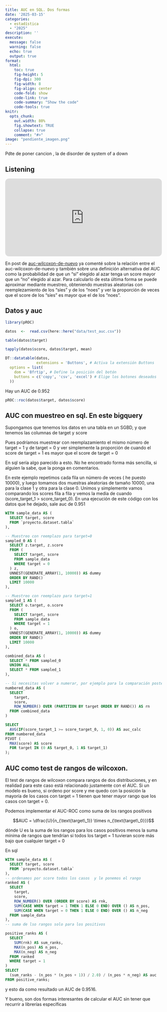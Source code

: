 ```yaml
---
title: AUC en SQL. Dos formas 
date: '2025-03-15'
categories: 
  - estadística
  - "2025"
description: ''
execute: 
  message: false
  warning: false
  echo: true
  output: true
format: 
  html: 
    toc: true
    fig-height: 5
    fig-dpi: 300
    fig-width: 8
    fig-align: center
    code-fold: show
    code-link: true
    code-summary: "Show the code"
    code-tools: true 
knitr:
  opts_chunk:
    out.width: 80%
    fig.showtext: TRUE
    collapse: true
    comment: "#>"
image: "pendiente_imagen.png"
---
```


Pdte de poner cancion , la de disorder de system of a down

::: callout-note
## Listening

<iframe style="border-radius:12px" src="https://open.spotify.com/embed/track/0snQkGI5qnAmohLE7jTsTn?utm_source=generator" width="100%" height="250" frameBorder="0" allowfullscreen allow="autoplay; clipboard-write; encrypted-media; fullscreen; picture-in-picture" loading="lazy">

</iframe>
:::

En post de
[auc-wilcoxon-de-nuevo](../../2021/03/08/auc-wilcoxon-de-nuevo/index.html)
ya comenté sobre la relación entre el auc-wilcoxon-de-nuevo y también
sobre una definición alternativa del AUC como la probabilidad de que un
"sí" elegido al azar tenga un score mayor que un "no" elegido al azar.
Para calcularlo de esta última forma se puede aproximar mediante
muestreo, obteniendo muestras aleatorias con reemplezamiento de los
"síes" y de los "noes" y ver la proporción de veces que el score de los
"síes " es mayor que el de los "noes".

## Datos y auc

```r

library(pROC)

datos  <-  read.csv(here::here("data/test_auc.csv"))

table(datos$target)

tapply(datos$score, datos$target, mean)

DT::datatable(datos,
              extensions = 'Buttons', # Activa la extensión Buttons
  options = list(
    dom = 'Bfrtip', # Define la posición del botón
    buttons = c('copy', 'csv', 'excel') # Elige los botones deseados
  ))


```

Hay un AUC de 0.952

```r

pROC::roc(datos$target, datos$score)

```

## AUC con muestreo en sql. En este bigquery

Supongamos que tenemos los datos en una tabla en un SGBD, y que tenemos
las columnas de target y score

Pues podríamos muestrear con reemplazamiento el mismo número de target =
1 y de target = 0 y ver simplemente la proporción de cuando el score de
target = 1 es mayor que el score de target = 0

En sql sería algo parecido a esto. No he encontrado forma más sencilla,
si alguien la sabe, que la ponga en comentarios.

En este ejemplo repetimos cada fila un número de veces ( he puesto
10000), y luego tomamos dos muestras aleatorias de tamaño 10000, una
para la clase 1 y otra para la clase 0. Unimos y simplemente vamos
comparando los scores fila a fila y vemos la media de cuando
(score_target_1 \> score_target_0). En una ejecución de este código con
los datos que he dejado, sale auc de 0.951

``` sql
WITH sample_data AS (
  SELECT target, score  
  FROM `proyecto.dataset.tabla`
),

-- Muestreo con reemplazo para target=0
sampled_0 AS (
  SELECT z.target, z.score
  FROM (
    SELECT target, score
    FROM sample_data
    WHERE target = 0
  ) z,
  UNNEST(GENERATE_ARRAY(1, 10000)) AS dummy
  ORDER BY RAND()
  LIMIT 10000
),

-- Muestreo con reemplazo para target=1
sampled_1 AS (
  SELECT o.target, o.score
  FROM (
    SELECT target, score
    FROM sample_data
    WHERE target = 1
  ) o,
  UNNEST(GENERATE_ARRAY(1, 10000)) AS dummy
  ORDER BY RAND()
  LIMIT 10000
),

combined_data AS (
  SELECT * FROM sampled_0
  UNION ALL
  SELECT * FROM sampled_1
),

-- Si necesitas volver a numerar, por ejemplo para la comparación posterior:
numbered_data AS (
  SELECT
    target,
    score,
    ROW_NUMBER() OVER (PARTITION BY target ORDER BY RAND()) AS rn
  FROM combined_data
)

SELECT
  AVG(IF(score_target_1 >= score_target_0, 1, 0)) AS auc_calc
FROM numbered_data
PIVOT (
  MAX(score) AS score
  FOR target IN (0 AS target_0, 1 AS target_1)
);


```

## AUC como test de rangos de wilcoxon.

El test de rangos de wilcoxon compara rangos de dos distribuciones, y en
realidad para este caso está relacionado justamente con el AUC. Si un
modelo es bueno, si ordeno por score y me quedo con la posición la
mayoría de los casos con target = 1 tienen que tener mayor rango que los
casos con target = 0.

Podemos implementar el AUC-ROC como suma de los rangos positivos

$$AUC = \dfrac{U}{n_{\text{target\_1}} \times n_{\text{target\_0}}}$$


dónde U es la suma de los rangos para los casos positivos menos la suma
mínima de rangos que tendrían si todos los target = 1 tuvieran score más
bajo que cualquier target = 0

En sql

``` sql
WITH sample_data AS (
  SELECT target, score
  FROM `proyecto.dataset.tabla`
),
-- ordenamos por score todos los casos  y le ponemos el rango
ranked AS (
  SELECT
    target,
    score,
    ROW_NUMBER() OVER (ORDER BY score) AS rnk,
    SUM(CASE WHEN target = 1 THEN 1 ELSE 0 END) OVER () AS n_pos,
    SUM(CASE WHEN target = 0 THEN 1 ELSE 0 END) OVER () AS n_neg
  FROM sample_data
),
-- suma de lso rangos solo para los positivos

positive_ranks AS (
  SELECT
    SUM(rnk) AS sum_ranks,
    MAX(n_pos) AS n_pos,
    MAX(n_neg) AS n_neg
  FROM ranked
  WHERE target = 1
)
SELECT
  (sum_ranks - (n_pos * (n_pos + 1)) / 2.0) / (n_pos * n_neg) AS auc
FROM positive_ranks;

```

y esto da como resultado un AUC de 0.9516.

Y bueno, son dos formas interesantes de calcular el AUC sin tener que
recurrir a librerías específicas

